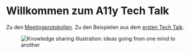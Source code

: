 # Willkommen zum A11y Tech Talk

Zu den [Meetingprotokollen](https://confluence.dotsource.de/display/COP/A11y+Techtalk).
Zu den Beispielen aus dem [ersten Tech Talk](https://a11y-sandbox.vercel.app/).
<figure className="my-6">
    <img src="/Knowledge-Sharing.jpg" alt="Knowledge sharing illustration: ideas going from one mind to another" />
</figure>

